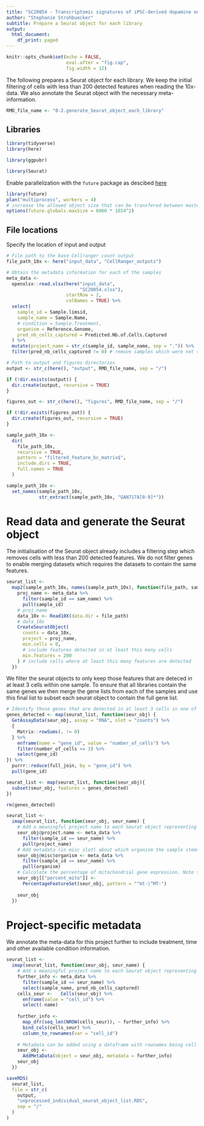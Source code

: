 ```yaml
---
title: "SC20054 - Transcriptomic signatures of iPSC-derived dopamine neurons"
author: "Stephanie Strohbuecker"
subtitle: Prepare a Seurat object for each library
output:
  html_document:
    df_print: paged
---
```


```r
knitr::opts_chunk$set(echo = FALSE,
                      eval.after = "fig.cap",
                      fig.width = 12)
```

The following prepares a Seurat object for each library. We keep the initial filtering of cells with less than 200 detected features when reading the 10x-data. 
We also annotate the Seurat object with the necessary meta-information.

```r
RMD_file_name <- "0-2.generate_Seurat_object_each_library"
```


## Libraries

```r
library(tidyverse)
library(here)

library(ggpubr)

library(Seurat)
```
Enable parallelization with the `future` package as descibed [here](https://satijalab.org/seurat/v3.1/future_vignette.html)
```r
library(future)
plan("multiprocess", workers = 4)
# increase the allowed object size that can be transfered between master and workers
options(future.globals.maxSize = 6000 * 1024^2)
```

## File locations
Specify the location of input and output
```r
# File path to the base Cellranger count output
file_path_10x <- here("input_data", "CellRanger_outputs")

# Obtain the metadata information for each of the samples
meta_data <-
  openxlsx::read.xlsx(here("input_data",
                           "SC20054.xlsx"),
                      startRow = 2,
                      colNames = TRUE) %>%
  select(
    sample_id = Sample.limsid,
    sample_name = Sample.Name,
    # condition = Sample.Treatment,
    organism = Reference.Genome,
    pred_nb_cells_captured = Predicted.Nb.of.Cells.Captured
  ) %>%
  mutate(project_name = str_c(sample_id, sample_name, sep = ".")) %>%
  filter(pred_nb_cells_captured != 0) # remove samples which were not sequenced

# Path to output and figures directories
output <- str_c(here(), "output", RMD_file_name, sep = "/")

if (!dir.exists(output)) {
  dir.create(output, recursive = TRUE)
}

figures_out <- str_c(here(), "figures", RMD_file_name, sep = "/")

if (!dir.exists(figures_out)) {
  dir.create(figures_out, recursive = TRUE)
}
```

```r
sample_path_10x <-
  dir(
    file_path_10x,
    recursive = TRUE,
    pattern = "filtered_feature_bc_matrix$",
    include.dirs = TRUE,
    full.names = TRUE
  )

sample_path_10x <-
  set_names(sample_path_10x,
            str_extract(sample_path_10x, "GAN717A[0-9]*"))
```

# Read data and generate the Seurat object

The initialisation of the Seurat object already includes a filtering step which removes cells with less than 200 detected features. We do not filter genes to enable merging datasets which requires the datasets to contain the same features.
```r
seurat_list <-
  map2(sample_path_10x, names(sample_path_10x), function(file_path, sam_name) {
    proj_name <- meta_data %>%
      filter(sample_id == sam_name) %>%
      pull(sample_id)
    # proj_name
    data_10x <- Read10X(data.dir = file_path)
    # data_10x
    CreateSeuratObject(
      counts = data_10x,
      project = proj_name,
      min.cells = 0,
      # include features detected in at least this many cells
      min.features = 200
    ) # include cells where at least this many features are detected
  })
```

We filter the seurat objects to only keep those features that are deteced in at least 3 cells within one sample. To ensure that all libraries contain the same genes we then merge the gene lists from each of the samples and use this final list to subset each seurat object to contain the full gene list.
```r
# Identify those genes that are detected in at least 3 cells in one of the libraries (samples)
genes_detected <- map(seurat_list, function(seur_obj) {
  GetAssayData(seur_obj, assay = "RNA", slot = "counts") %>%
  {
    Matrix::rowSums(. != 0)
  } %>%
    enframe(name = "gene_id", value = "number_of_cells") %>%
    filter(number_of_cells >= 3) %>%
    select(gene_id)
}) %>%
  purrr::reduce(full_join, by = "gene_id") %>%
  pull(gene_id)
```

```r
seurat_list <- map(seurat_list, function(seur_obj){
  subset(seur_obj, features = genes_detected)
})
```

```r
rm(genes_detected)
```


```r
seurat_list <-
  imap(seurat_list, function(seur_obj, seur_name) {
    # Add a meaningful project name to each Seurat object representing a library
    seur_obj@project.name <- meta_data %>%
      filter(sample_id == seur_name) %>%
      pull(project_name)
    # Add metadata (in misc slot) about which organism the sample stems from
    seur_obj@misc$organism <- meta_data %>%
      filter(sample_id == seur_name) %>%
      pull(organism)
    # Calculate the percentage of mitochondrial gene expression. Note that the following works for mouse and human.
    seur_obj[["percent_mito"]] <-
      PercentageFeatureSet(seur_obj, pattern = "^mt-|^MT-")
    
    seur_obj
  })
```

# Project-specific metadata
We annotate the meta-data for this project further to include treatment, time and other available condition information.

```r
seurat_list <-
  imap(seurat_list, function(seur_obj, seur_name) {
    # Add a meaningful project name to each Seurat object representing a library
    further_info <- meta_data %>%
      filter(sample_id == seur_name) %>%
      select(sample_name, pred_nb_cells_captured)
    cells_seur <-   Cells(seur_obj) %>%
      enframe(value = "cell_id") %>%
      select(-name)
    
    further_info <-
      map_dfr(seq_len(NROW(cells_seur)), ~ further_info) %>%
      bind_cols(cells_seur) %>%
      column_to_rownames(var = "cell_id")
    
    # Metadata can be added using a dataframe with rownames being cell IDs
    seur_obj <-
      AddMetaData(object = seur_obj, metadata = further_info)
    seur_obj
  })
```

```r
saveRDS(
  seurat_list,
  file = str_c(
    output,
    "unprocessed_individual_seurat_object_list.RDS",
    sep = "/"
  )
)
```

